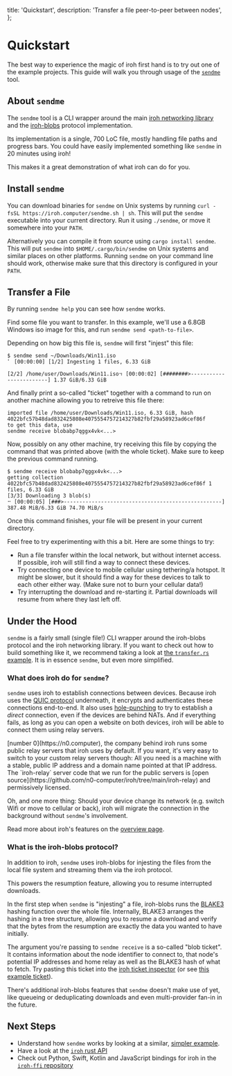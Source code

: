   title: 'Quickstart',
  description:
    'Transfer a file peer-to-peer between nodes',
};


# Quickstart

The best way to experience the magic of iroh first hand is to try out one of the example projects.
This guide will walk you through usage of the [`sendme`](https://www.iroh.computer/sendme) tool.


## About `sendme`

The `sendme` tool is a CLI wrapper around the main [iroh networking library](https://docs.rs/iroh) and the [iroh-blobs](https://github.com/n0-computer/iroh-blobs/) protocol implementation.

Its implementation is a single, 700 LoC file, mostly handling file paths and progress bars.
You could have easily implemented something like `sendme` in 20 minutes using iroh!

This makes it a great demonstration of what iroh can do for you.


## Install `sendme`

You can download binaries for `sendme` on Unix systems by running `curl -fsSL https://iroh.computer/sendme.sh | sh`.
This will put the `sendme` executable into your current directory.
Run it using `./sendme`, or move it somewhere into your `PATH`.

Alternatively you can compile it from source using `cargo install sendme`.
This will put `sendme` into `$HOME/.cargo/bin/sendme` on Unix systems and similar places on other platforms.
Running `sendme` on your command line should work, otherwise make sure that this directory is configured in your `PATH`.


## Transfer a File

By running `sendme help` you can see how `sendme` works.

Find some file you want to transfer.
In this example, we'll use a 6.8GB Windows iso image for this, and run `sendme send <path-to-file>`.

Depending on how big this file is, `sendme` will first "injest" this file:

```
$ sendme send ~/Downloads/Win11.iso
⠁ [00:00:00] [1/2] Ingesting 1 files, 6.33 GiB

[2/2] /home/user/Downloads/Win11.iso⠲ [00:00:02] [########>------------------------] 1.37 GiB/6.33 GiB
```

And finally print a so-called "ticket" together with a command to run on another machine allowing you to retreive this file there:

```
imported file /home/user/Downloads/Win11.iso, 6.33 GiB, hash 4022bfc57b48dad832425808e4075554757214327b82fbf29a58923ad6cef86f
to get this data, use
sendme receive blobabp7qggx4vk<...>
```

Now, possibly on any other machine, try receiving this file by copying the command that was printed above (with the whole ticket).
Make sure to keep the previous command running.

```
$ sendme receive blobabp7qggx4vk<...>
getting collection 4022bfc57b48dad832425808e4075554757214327b82fbf29a58923ad6cef86f 1 files, 6.33 GiB
[3/3] Downloading 3 blob(s)
⠒ [00:00:05] [###>---------------------------------------------------] 387.48 MiB/6.33 GiB 74.70 MiB/s
```

Once this command finishes, your file will be present in your current directory.

Feel free to try experimenting with this a bit.
Here are some things to try:
- Run a file transfer within the local network, but without internet access.
  If possible, iroh will still find a way to connect these devices.
- Try connecting one device to mobile cellular using tethering/a hotspot.
  It might be slower, but it should find a way for these devices to talk to each other either way.
  (Make sure not to burn your cellular data!)
- Try interrupting the download and re-starting it.
  Partial downloads will resume from where they last left off.


## Under the Hood

`sendme` is a fairly small (single file!) CLI wrapper around the iroh-blobs protocol and the iroh networking library.
If you want to check out how to build something like it, we recommend taking a look at [the `transfer.rs` example](https://github.com/n0-computer/iroh-blobs/blob/main/examples/transfer.rs).
It is in essence `sendme`, but even more simplified.

### What does iroh do for `sendme`?

`sendme` uses iroh to establish connections between devices.
Because iroh uses the [QUIC protocol](https://en.wikipedia.org/wiki/QUIC) underneath, it encrypts and authenticates these connections end-to-end.
It also uses [hole-punching](https://en.wikipedia.org/wiki/Hole_punching_(networking)) to try to establish a *direct* connection, even if the devices are behind NATs.
And if everything fails, as long as you can open a website on both devices, iroh will be able to connect them using relay servers.

<Note>
[number 0](https://n0.computer), the company behind iroh runs some public relay servers that iroh uses by default.
If you want, it's very easy to switch to your custom relay servers though:
All you need is a machine with a stable, public IP address and a domain name pointed at that IP address.
The `iroh-relay` server code that we run for the public servers is [open source](https://github.com/n0-computer/iroh/tree/main/iroh-relay) and permissively licensed.
</Note>

Oh, and one more thing:
Should your device change its network (e.g. switch Wifi or move to cellular or back), iroh will migrate the connection in the background without `sendme`'s involvement.

Read more about iroh's features on the [overview page](/docs/overview).

### What is the iroh-blobs protocol?

In addition to iroh, `sendme` uses iroh-blobs for injesting the files from the local file system and streaming them via the iroh protocol.

This powers the resumption feature, allowing you to resume interrupted downloads.

In the first step when `sendme` is "injesting" a file, iroh-blobs runs the [BLAKE3](https://github.com/BLAKE3-team/BLAKE3) hashing function over the whole file.
Internally, BLAKE3 arranges the hashing in a tree structure, allowing you to resume a download and verify that the bytes from the resumption are exactly the data you wanted to have initially.

The argument you're passing to `sendme receive` is a so-called "blob ticket".
It contains information about the node identifier to connect to, that node's potential IP addresses and home relay as well as the BLAKE3 hash of what to fetch.
Try pasting this ticket into the [iroh ticket inspector](https://ticket.iroh.computer) (or see [this example ticket](https://ticket.iroh.computer/?ticket=blobabp7qggx4vklzxiztbjcflhdd6fdaahmcnssufpvqxixn5v4hf2rsajdnb2hi4dthixs6zlvo4ys2mjoojswyylzfzuxe33ifzxgk5dxn5zgwlrpa4akyeiaagsmqayavqjaaanezabqbmgh2hljryabadakqadduteagajkakahcdmfdhaaaaaaaaaaainfuxeagajkakahcdmfdhaajgh3xlxbmgbbuxeagajkakahcdmfdhak5tjs256ftancuxeagakaek74k62i3lmdeqsybdsaovkuovzbimt3ql57fgsysi5nntxyn4)).

There's additional iroh-blobs features that `sendme` doesn't make use of yet, like queueing or deduplicating downloads and even multi-provider fan-in in the future.


## Next Steps

- Understand how `sendme` works by looking at a similar, [simpler example](https://github.com/n0-computer/iroh-blobs/blob/main/examples/transfer.rs).
- Have a look at the [`iroh` rust API](https:://docs.rs/iroh)
- Check out Python, Swift, Kotlin and JavaScript bindings for iroh in the [`iroh-ffi` repository](https://github.com/n0-computer/iroh-ffi/)
